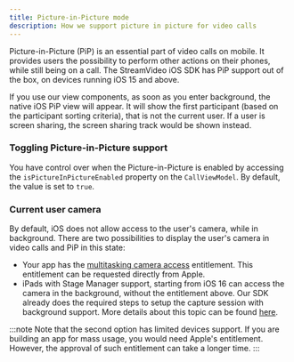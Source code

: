 ```yaml
---
title: Picture-in-Picture mode
description: How we support picture in picture for video calls
---
```


Picture-in-Picture (PiP) is an essential part of video calls on mobile. It provides users the possibility to perform other actions on their phones, while still being on a call. The StreamVideo iOS SDK has PiP support out of the box, on devices running iOS 15 and above.

If you use our view components, as soon as you enter background, the native iOS PiP view will appear. It will show the first participant (based on the participant sorting criteria), that is not the current user. If a user is screen sharing, the screen sharing track would be shown instead.

### Toggling Picture-in-Picture support

You have control over when the Picture-in-Picture is enabled by accessing the `isPictureInPictureEnabled` property on the `CallViewModel`. By default, the value is set to `true`.

### Current user camera

By default, iOS does not allow access to the user's camera, while in background. There are two possibilities to display the user's camera in video calls and PiP in this state:
- Your app has the [multitasking camera access](https://developer.apple.com/documentation/bundleresources/entitlements/com_apple_developer_avfoundation_multitasking-camera-access?changes=__8) entitlement. This entitlement can be requested directly from Apple.
- iPads with Stage Manager support, starting from iOS 16 can access the camera in the background, without the entitlement above. Our SDK already does the required steps to setup the capture session with background support. More details about this topic can be found [here](https://developer.apple.com/documentation/avkit/accessing_the_camera_while_multitasking_on_ipad?changes=__8).

:::note
Note that the second option has limited devices support. If you are building an app for mass usage, you would need Apple's entitlement. However, the approval of such entitlement can take a longer time.
:::
